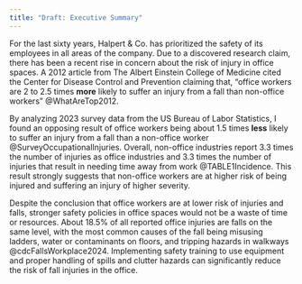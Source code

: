 ```yaml
---
title: "Draft: Executive Summary"
---
```


For the last sixty years, Halpert & Co. has prioritized the safety of its employees in all areas of the company. Due to a discovered research claim, there has been a recent rise in concern about the risk of injury in office spaces. A 2012 article from The Albert Einstein College of Medicine cited the Center for Disease Control and Prevention claiming that, "office workers are 2 to 2.5 times **more** likely to suffer an injury from a fall than non-office workers" \@WhatAreTop2012.

By analyzing 2023 survey data from the US Bureau of Labor Statistics, I found an opposing result of office workers being about 1.5 times **less** likely to suffer an injury from a fall than a non-office worker \@SurveyOccupationalInjuries. Overall, non-office industries report 3.3 times the number of injuries as office industries and 3.3 times the number of injuries that result in needing time away from work \@TABLE1Incidence. This result strongly suggests that non-office workers are at higher risk of being injured and suffering an injury of higher severity.

Despite the conclusion that office workers are at lower risk of injuries and falls, stronger safety policies in office spaces would not be a waste of time or resources. About 18.5% of all reported office injuries are falls on the same level, with the most common causes of the fall being misusing ladders, water or contaminants on floors, and tripping hazards in walkways \@cdcFallsWorkplace2024. Implementing safety training to use equipment and proper handling of spills and clutter hazards can significantly reduce the risk of fall injuries in the office.
